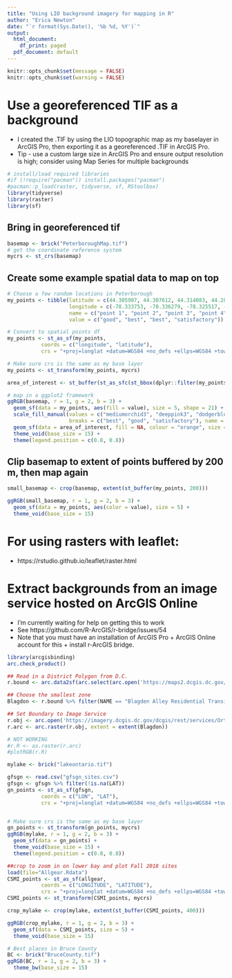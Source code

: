 ```yaml
---
title: "Using LIO background imagery for mapping in R"
author: "Erica Newton"
date: "`r format(Sys.Date(), '%b %d, %Y')`"
output:
  html_document:
    df_print: paged
  pdf_document: default
---
```

```r
knitr::opts_chunk$set(message = FALSE)
knitr::opts_chunk$set(warning = FALSE)
```


# Use a georeferenced TIF as a background

- I created the .TIF by using the LIO topographic map as my baselayer in ArcGIS Pro, then exporting it as a georeferenced .TIF in ArcGIS Pro.
- Tip - use a custom large size in ArcGIS Pro and ensure output resolution is high; consider using Map Series for multiple backgrounds

```r
# install/load required libraries
#if (!require("pacman")) install.packages("pacman")
#pacman::p_load(raster, tidyverse, sf, RStoolbox)
library(tidyverse)
library(raster)
library(sf)
```

## Bring in georeferenced tif
```r
basemap <- brick("PeterboroughMap.tif")
# get the coordinate reference system 
mycrs <- st_crs(basemap)
```

## Create some example spatial data to map on top
```r
# Choose a few random locations in Peterborough
my_points <- tibble(latitude = c(44.305907, 44.307612, 44.314083, 44.282756847),
                    longitude = c(-78.333753, -78.336279, -78.325517, -78.32322240),
                    name = c("point 1", "point 2", "point 3", "point 4"),
                    value = c("good", "best", "best", "satisfactory"))

# Convert to spatial points df
my_points <- st_as_sf(my_points,                         
           coords = c("longitude", "latitude"),
           crs = "+proj=longlat +datum=WGS84 +no_defs +ellps=WGS84 +towgs84=0,0,0")

# Make sure crs is the same as my base layer
my_points <- st_transform(my_points, mycrs)

area_of_interest <- st_buffer(st_as_sfc(st_bbox(dplyr::filter(my_points, value != "satisfactory"))), 250)
```


```r
# map in a ggplot2 framework
ggRGB(basemap, r = 1, g = 2, b = 3) +
  geom_sf(data = my_points, aes(fill = value), size = 5, shape = 21) +
  scale_fill_manual(values = c("mediumorchid3", "deeppink3", "dodgerblue4"), 
                    breaks = c("best", "good", "satisfactory"), name = "Rating") +
  geom_sf(data = area_of_interest, fill = NA, colour = "orange", size = 2) +
  theme_void(base_size = 15) +
  theme(legend.position = c(0.8, 0.8))
```

## Clip basemap to extent of points buffered by 200 m, then map again  

```r
small_basemap <- crop(basemap, extent(st_buffer(my_points, 200)))

ggRGB(small_basemap, r = 1, g = 2, b = 3) +
  geom_sf(data = my_points, aes(color = value), size = 5) +
  theme_void(base_size = 15)
```

# For using rasters with leaflet:  

- https://rstudio.github.io/leaflet/raster.html


# Extract backgrounds from an image service hosted on ArcGIS Online

- I'm currently waiting for help on getting this to work   
- See https://github.com/R-ArcGIS/r-bridge/issues/54  
- Note that you must have an installation of ArcGIS Pro + ArcGIS Online account for this + install r-ArcGIS bridge.

```r
library(arcgisbinding)
arc.check_product()

## Read in a District Polygon from D.C.
r.bound <- arc.data2sf(arc.select(arc.open('https://maps2.dcgis.dc.gov/dcgis/rest/services/DCGIS_DATA/Planning_Landuse_and_Zoning_WebMercator/MapServer/31')))

## Choose the smallest zone
Blagdon <- r.bound %>% filter(NAME == "Blagden Alley Residential Transition Area")

## Set Boundary to Image Service
r.obj <- arc.open('https://imagery.dcgis.dc.gov/dcgis/rest/services/Ortho/Ortho_2019/ImageServer')
r.arc <- arc.raster(r.obj, extent = extent(Blagdon))

# NOT WORKING
#r.R <- as.raster(r.arc)
#plotRGB(r.R)
```


```r
mylake <- brick("lakeontario.tif")

gfsgn <- read.csv("gfsgn_sites.csv")
gfsgn <- gfsgn %>% filter(!is.na(LAT))
gn_points <- st_as_sf(gfsgn,                         
           coords = c("LON", "LAT"),
           crs = "+proj=longlat +datum=WGS84 +no_defs +ellps=WGS84 +towgs84=0,0,0")


# Make sure crs is the same as my base layer
gn_points <- st_transform(gn_points, mycrs)
ggRGB(mylake, r = 1, g = 2, b = 3) +
  geom_sf(data = gn_points) +
  theme_void(base_size = 15) +
  theme(legend.position = c(0.8, 0.8))
```

```r
##crop to zoom in on lower bay and plot Fall 2018 sites
load(file="Allgear.Rdata")
CSMI_points <- st_as_sf(allgear,                         
           coords = c("LONGITUDE", "LATITUDE"),
           crs = "+proj=longlat +datum=WGS84 +no_defs +ellps=WGS84 +towgs84=0,0,0")
CSMI_points <- st_transform(CSMI_points, mycrs)

crop_mylake <- crop(mylake, extent(st_buffer(CSMI_points, 400)))

ggRGB(crop_mylake, r = 1, g = 2, b = 3) +
  geom_sf(data = CSMI_points, size = 5) +
  theme_void(base_size = 15)
```

```r
# Best places in Bruce County
BC <- brick("BruceCounty.tif")
ggRGB(BC, r = 1, g = 2, b = 3) +
  theme_bw(base_size = 15)
```


